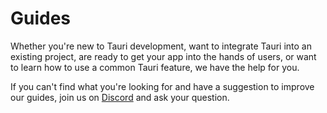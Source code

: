 
# Guides

Whether you're new to Tauri development, want to integrate Tauri into an existing project, are ready to get your app into the hands of users, or want to learn how to use a common Tauri feature, we have the help for you.

If you can't find what you're looking for and have a suggestion to improve our guides, join us on [Discord](https://discord.com/invite/tauri) and ask your question.

<DocCardList items={useCurrentSidebarCategory().items} />
